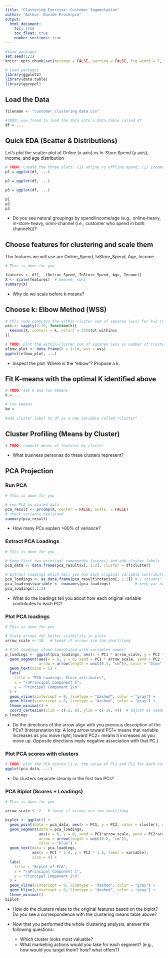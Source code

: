 ```yaml
---
title: "Clustering Exercise: Customer Segmentation"
author: "Author: Davide Proserpio"
output:
  html_document:
    toc: true
    toc_float: true
    number_sections: true
---
```


```r
#load packages
set.seed(123)
knitr::opts_chunk$set(message = FALSE, warning = FALSE, fig.width = 7, fig.height = 5)

# Load packages
library(ggplot2)
library(data.table)
library(ggrepel)
```

## Load the Data

```r
filename <- "customer_clustering_data.csv"

#TODO: use fread to load the data into a data.table called df
df = ...

```

## Quick EDA (Scatter & Distributions)

Let's plot the scatter plot of Online (x axis) vs In-Store Spend (y axis), income, and age distribution

```r
# TODO: Create the three plots: (1) online vs offline spend, (2) income distribution, (3) age distribution
p1 = ggplot(df, ...)

p2 = ggplot(df, ...)

p3 = ggplot(df, ...)

p1
p2
p3
```

- Do you see natural groupings by spend/income/age (e.g., online-heavy, in-store-heavy, omni-channel (i.e., customer who spend in both channels))?


## Choose features for clustering and scale them

The features we will use are Online_Spend, InStore_Spend, Age, Income.

```r
# This is done for you 

features <- df[, .(Online_Spend, InStore_Spend, Age, Income)]
X <- scale(features)  # mean=0, sd=1
summary(X)
```

- Why do we scale before k-means?

## Choose k: Elbow Method (WSS)

```r
# this code computes the within-cluster sum of squares (wss) for k=2 to k=10
wss <- sapply(2:10, function(k){
  kmeans(X, centers = k, nstart = 25)$tot.withinss
})

# TODO: plot the within-cluster sum of squares (wss vs number of clusters)
elbow_plot <- data.frame(k = 2:10, wss = wss)
ggplot(elbow_plot, ...)
```

- Inspect the plot. Where is the “elbow”? Propose a k.


## Fit K-means with the optimal K identified above

```r
# TODO: set K and run kmeans
k = ...

# run kmeans
km = 
  
#add cluster label to df as a new variable called "cluster"

```

## Cluster Profiling (Means by Cluster)

```r
# TODO: compute means of features by cluster

```

- What business personas do these clusters represent?


## PCA Projection


### Run PCA

```r
# This is done for you

# run PCA on scaled data
pca_result <- prcomp(X, center = FALSE, scale. = FALSE)
# check variance explained
summary(pca_result)
```

- How many PCs explain >80% of variance?

### Extract PCA Loadings

```r
# This is done for you

# Keep first two principal components (scores) and add cluster labels
pca_data <- data.frame(pca_result$x[, 1:2], cluster = df$cluster)

# Extract loadings which tell you how each original variable contributes to each PC.
pca_loadings <- as.data.frame(pca_result$rotation[, 1:2]) # 2 columns: PC1, PC2
pca_loadings$variable <- rownames(pca_loadings)           # keep var names for plotting
pca_loadings[,1:2]
```

- What do the loadings tell you about how each original variable contributes to each PC?

### Plot PCA loadings

```r
# This is done for you

# Scale arrows for better visibility in plots
arrow_scale <- 10   # tweak if arrows are too short/long

# Plot loadings alone (annotated with variables names)
p_loadings <- ggplot(pca_loadings, aes(x = PC1 * arrow_scale, y = PC2 * arrow_scale, label = variable)) +
  geom_segment(aes(x = 0, y = 0, xend = PC1 * arrow_scale, yend = PC2 * arrow_scale),
               arrow = arrow(length = unit(0.3, "cm")), color = "blue") +
  geom_text(size = 5) +
  labs(
    title = "PCA Loadings: Store attributes",
    x = "\nPrincipal Component 1",
    y = "Principal Component 2\n"
  ) +
  geom_vline(xintercept = 0, linetype = "dashed", color = "gray") +
  geom_hline(yintercept = 0, linetype = "dashed", color = "gray") +
  theme_minimal() +
  coord_cartesian(xlim = c(-2, 8), ylim = c(-10, 4))  # adjust as needed
p_loadings
```

- Do the directions of the arrow align with you previous description of the PCs? (Interpretation tip: A long arrow toward PC1+ means that variable increases as you move right; toward PC2+ means it increases as you move up. Opposite directions imply negative association with that PC.)

### Plot PCA scores with clusters

```r
# TODO: plot the PCA scores (i.e, the value of PC1 and PC2 for each row of the dataset) and color them by cluster
ggplot(pca_data, ...)
```

- Do clusters separate cleanly in the first two PCs?

### PCA Biplot (Scores + Loadings)

```r
# This is done for you

arrow_scale <- 2   # tweak if arrows are too short/long

biplot <- ggplot() +
  geom_point(data = pca_data, aes(x = PC1, y = PC2, color = cluster), size = 2, alpha = 0.8) +
  geom_segment(data = pca_loadings,
               aes(x = 0, y = 0, xend = PC1*arrow_scale, yend = PC2*arrow_scale),
               arrow = arrow(length = unit(0.2, "cm")),
               color = "blue") +
  geom_text(data = pca_loadings,
            aes(x = PC1 * 1.4, y = PC2 * 1.4, label = variable),
            size = 4) +
  labs(
    title = "Biplot of PCA",
    x = "\nPrincipal Component 1",
    y = "Principal Component 2\n"
  ) +
  geom_vline(xintercept = 0, linetype = "dashed", color = "gray") +
  geom_hline(yintercept = 0, linetype = "dashed", color = "gray") +
  theme_minimal()
biplot
```
- How do the clusters relate to the original features based on the biplot? Do you see a correspondence with the clustering means table above?

- Now that you performed the whole clustering analysis, answer the following questions:
  - Which cluster looks most valuable? 
  - What marketing actions would you take for each segment? (e.g., how would you target them? how? what offers?)




